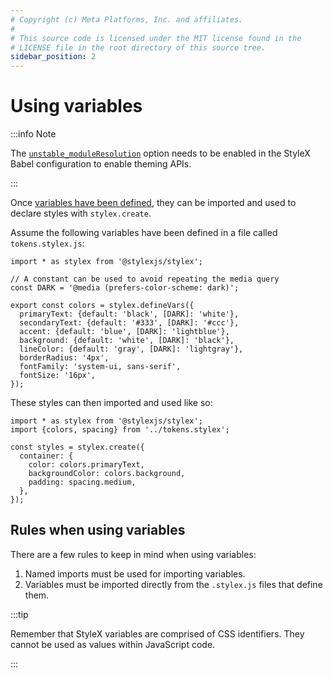 ```yaml
---
# Copyright (c) Meta Platforms, Inc. and affiliates.
#
# This source code is licensed under the MIT license found in the
# LICENSE file in the root directory of this source tree.
sidebar_position: 2
---
```



# Using variables

:::info Note

The [`unstable_moduleResolution`](/docs/api/configuration/babel-plugin/#unstable_moduleresolution)
option needs to be enabled in the StyleX Babel configuration to enable theming APIs.

:::

Once [variables have been defined](./01-defining-variables.mdx), they can be imported
and used to declare styles with `stylex.create`.

Assume the following variables have been defined in a file called
`tokens.stylex.js`:

```tsx title="tokens.stylex.js"
import * as stylex from '@stylexjs/stylex';

// A constant can be used to avoid repeating the media query
const DARK = '@media (prefers-color-scheme: dark)';

export const colors = stylex.defineVars({
  primaryText: {default: 'black', [DARK]: 'white'},
  secondaryText: {default: '#333', [DARK]: '#ccc'},
  accent: {default: 'blue', [DARK]: 'lightblue'},
  background: {default: 'white', [DARK]: 'black'},
  lineColor: {default: 'gray', [DARK]: 'lightgray'},
  borderRadius: '4px',
  fontFamily: 'system-ui, sans-serif',
  fontSize: '16px',
});
```

These styles can then imported and used like so:

```tsx title="components/MyComponent.js"
import * as stylex from '@stylexjs/stylex';
import {colors, spacing} from '../tokens.stylex';

const styles = stylex.create({
  container: {
    color: colors.primaryText,
    backgroundColor: colors.background,
    padding: spacing.medium,
  },
});
```

## Rules when using variables

There are a few rules to keep in mind when using variables:

1. Named imports must be used for importing variables.
2. Variables must be imported directly from the `.stylex.js` files that define
   them.

:::tip

Remember that StyleX variables are comprised of CSS identifiers. They cannot be
used as values within JavaScript code.

:::
